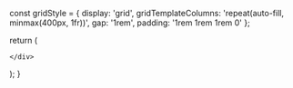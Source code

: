 

  const gridStyle = {
    display: 'grid',
    gridTemplateColumns: 'repeat(auto-fill, minmax(400px, 1fr))',
    gap: '1rem',
    padding: '1rem 1rem 1rem 0'
  };

  return (
    <div style={gridStyle}>
      
  <Card 
    title="Samacittavagga - Chapter on the Equanimous Mind"
    description="Short teachings on contrasting qualities and the way of practice conducive to cultivating an equanimous mind."
    link="/an/an2/an2.32-41"
    id="an2.32-41"
  />


  <Card 
    title="Āsāduppajahavagga - Chapter on The Difficult to Abandon"
    description="Short teachings on contrasting qualities and the way of practice conducive to cultivating an equanimous mind."
    link="/an/an2/an2.118-129"
    id="an2.118-129"
  />

    </div>
  );
}
